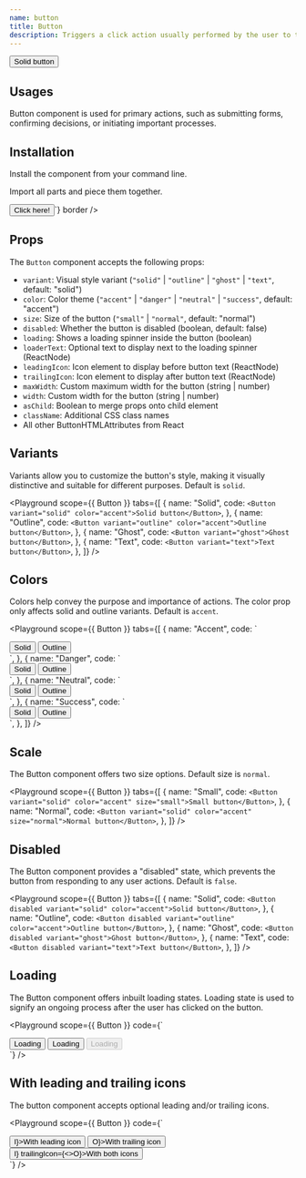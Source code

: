 ```yaml
---
name: button
title: Button
description: Triggers a click action usually performed by the user to trigger an event such as submitting a form or closing a dialog.
---
```


<Preview>
  <Button variant="solid" color="accent">
    Solid button
  </Button>
</Preview>

## Usages

Button component is used for primary actions, such as submitting forms, confirming decisions, or initiating important processes.

## Installation

Install the component from your command line.

<LiveProvider>
  <LiveEditor code={`npm install @raystack/apsara`} border />
</LiveProvider>

Import all parts and piece them together.

<LiveProvider>
    <LiveEditor code={`

<Button variant="solid" color="accent">Click here!</Button>`} border />
</LiveProvider>

## Props

The `Button` component accepts the following props:

- `variant`: Visual style variant (`"solid"` | `"outline"` | `"ghost"` | `"text"`, default: "solid")
- `color`: Color theme (`"accent"` | `"danger"` | `"neutral"` | `"success"`, default: "accent")
- `size`: Size of the button (`"small"` | `"normal"`, default: "normal")
- `disabled`: Whether the button is disabled (boolean, default: false)
- `loading`: Shows a loading spinner inside the button (boolean)
- `loaderText`: Optional text to display next to the loading spinner (ReactNode)
- `leadingIcon`: Icon element to display before button text (ReactNode)
- `trailingIcon`: Icon element to display after button text (ReactNode)
- `maxWidth`: Custom maximum width for the button (string | number)
- `width`: Custom width for the button (string | number)
- `asChild`: Boolean to merge props onto child element
- `className`: Additional CSS class names
- All other ButtonHTMLAttributes from React

## Variants

Variants allow you to customize the button's style, making it visually distinctive and suitable for different purposes. Default is `solid`.

<Playground
  scope={{ Button }}
  tabs={[
    {
      name: "Solid",
      code: `<Button variant="solid" color="accent">Solid button</Button>`,
    },
    {
      name: "Outline",
      code: `<Button variant="outline" color="accent">Outline button</Button>`,
    },
    {
      name: "Ghost",
      code: `<Button variant="ghost">Ghost button</Button>`,
    },
    {
      name: "Text",
      code: `<Button variant="text">Text button</Button>`,
    },
  ]}
/>

## Colors

Colors help convey the purpose and importance of actions. The color prop only affects solid and outline variants. Default is `accent`.

<Playground
  scope={{ Button }}
  tabs={[
    {
      name: "Accent",
      code: `
<div style={{display:'flex', gap: '8px'}}>
  <Button variant="solid" color="accent">Solid</Button>
  <Button variant="outline" color="accent">Outline</Button>
</div>`,
    },
    {
      name: "Danger",
      code: `
<div style={{display:'flex', gap: '8px'}}>
  <Button variant="solid" color="danger">Solid</Button>
  <Button variant="outline" color="danger">Outline</Button>
</div>`,
    },
    {
      name: "Neutral",
      code: `
<div style={{display:'flex', gap: '8px'}}>
  <Button variant="solid" color="neutral">Solid</Button>
  <Button variant="outline" color="neutral">Outline</Button>
</div>`,
    },
    {
      name: "Success",
      code: `
<div style={{display:'flex', gap: '8px'}}>
  <Button variant="solid" color="success">Solid</Button>
  <Button variant="outline" color="success">Outline</Button>
</div>`,
    },
  ]}
/>

## Scale

The Button component offers two size options. Default size is `normal`.

<Playground
  scope={{ Button }}
  tabs={[
    {
      name: "Small",
      code: `<Button variant="solid" color="accent" size="small">Small button</Button>`,
    },
    {
      name: "Normal",
      code: `<Button variant="solid" color="accent" size="normal">Normal button</Button>`,
    },
  ]}
/>

## Disabled

The Button component provides a "disabled" state, which prevents the button from responding to any user actions. Default is `false`.

<Playground
  scope={{ Button }}
  tabs={[
    {
      name: "Solid",
      code: `<Button disabled variant="solid" color="accent">Solid button</Button>`,
    },
    {
      name: "Outline",
      code: `<Button disabled variant="outline" color="accent">Outline button</Button>`,
    },
    {
      name: "Ghost",
      code: `<Button disabled variant="ghost">Ghost button</Button>`,
    },
    {
      name: "Text",
      code: `<Button disabled variant="text">Text button</Button>`,
    },
  ]}
/>

## Loading

The Button component offers inbuilt loading states. Loading state is used to signify an ongoing process after the user has clicked on the button.

<Playground
  scope={{ Button }}
  code={`
<div style={{display:'flex', gap: '8px'}}>
    <Button variant="solid" color="accent" loading>Loading</Button>
    <Button variant="solid" color="accent" loading loaderText="Custom Loading...">Loading</Button>
    <Button variant="solid" color="accent" loading loaderText="Loading..." disabled>Loading</Button>
</div>
`}
/>

## With leading and trailing icons

The button component accepts optional leading and/or trailing icons.

<Playground
  scope={{ Button }}
  code={`
<div style={{display:'flex', gap: '8px'}}>
    <Button variant="solid" color="accent" leadingIcon={<>I</>}>With leading icon</Button>
    <Button variant="solid" color="accent" trailingIcon={<>O</>}>With trailing icon</Button>
    <Button variant="solid" color="accent" leadingIcon={<>I</>} trailingIcon={<>O</>}>With both icons</Button>
</div>
`}
/>
